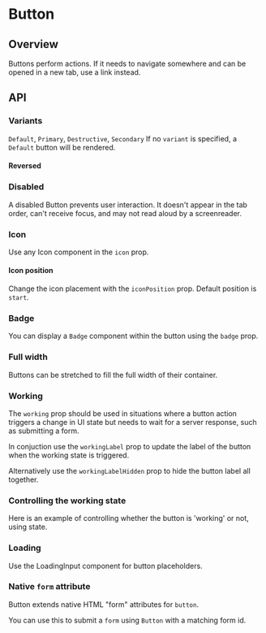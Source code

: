 
<Meta of={ButtonStories} />

# Button

<ResourceLinks
  sourceCode="https://github.com/cultureamp/kaizen-design-system/tree/main/packages/components/src/Button/Button"
  figma="https://www.figma.com/file/ZRfnoNUXbGZv4eVWLbF4Az/%F0%9F%96%BC%EF%B8%8F-Component-Gallery"
  designGuidelines="https://cultureamp.atlassian.net/wiki/spaces/DesignSystem/pages/3062890984/Button"
  className="!mb-8"
/>

<KAIOInstallation exportNames="Button" />

## Overview

Buttons perform actions.
If it needs to navigate somewhere and can be opened in a new tab, use a link instead.

<Canvas of={ButtonStories.Playground} />
<Controls of={ButtonStories.Playground} />

## API

### Variants

`Default`, `Primary`, `Destructive`, `Secondary`
If no `variant` is specified, a `Default` button will be rendered.

<Canvas of={ButtonStories.Variants} />

#### Reversed

<CanvasReversed of={ButtonStories.Reversed} />

### Disabled

A disabled Button prevents user interaction. It doesn't appear in the tab order, can't receive focus, and may not read aloud by a screenreader.

<Canvas of={ButtonStories.Disabled} />

### Icon

Use any <LinkTo pageId="components-icons">Icon</LinkTo> component in the `icon` prop.

<Canvas of={ButtonStories.Icon} />

#### Icon position

Change the icon placement with the `iconPosition` prop.
Default position is `start`.

<Canvas of={ButtonStories.IconPosition} />

### Badge

You can display a `Badge` component within the button using the `badge` prop.

<Canvas of={ButtonStories.Badge} />

### Full width

Buttons can be stretched to fill the full width of their container.

<Canvas of={ButtonStories.FullWidth} />

### Working

The `working` prop should be used in situations where a button action triggers a change in UI state but needs to wait for a server response, such as submitting a form.

In conjuction use the `workingLabel` prop to update the label of the button when the working state is triggered.

Alternatively use the `workingLabelHidden` prop to hide the button label all together.

<Canvas of={ButtonStories.Working} />

### Controlling the working state
Here is an example of controlling whether the button is 'working' or not, using state.

<Canvas of={ButtonStories.ResolveWorking} />

### Loading

Use the <LinkTo pageId="components-loading-states-loadinginput">LoadingInput</LinkTo> component for button placeholders.

<Canvas of={ButtonStories.Loading} />

### Native `form` attribute

Button extends native HTML "form" attributes for `button`.

You can use this to submit a `form` using `Button` with a matching form id.

<Canvas of={ButtonStories.NativeFormButton} />
